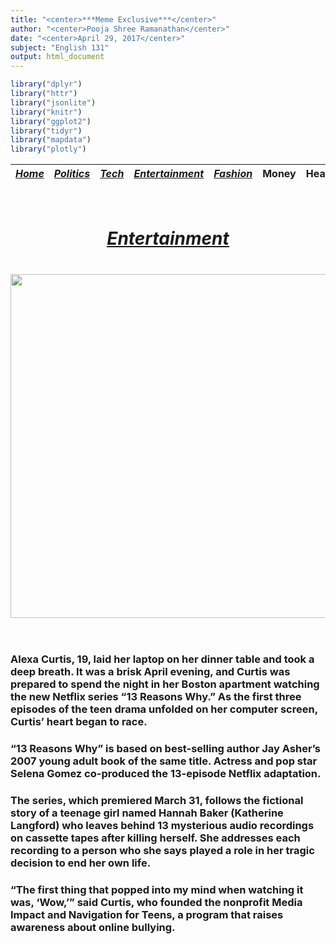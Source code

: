 ```yaml
---
title: "<center>***Meme Exclusive***</center>"
author: "<center>Pooja Shree Ramanathan</center>"
date: "<center>April 29, 2017</center>"
subject: "English 131"
output: html_document
---
```




```r
library("dplyr")
library("httr")
library("jsonlite")
library("knitr")
library("ggplot2")
library("tidyr")
library("mapdata")
library("plotly")
```

 |[*Home*](index.html) | [*Politics*](politics.html) | [*Tech*](tech.html) |[*Entertainment*](enter.html)| [*Fashion*](fashion.html) | Money | Health | Travel | Sports | U.S. | World |  |
 |-------|------------|--------|-----------|-----------|----|----|-----|----|-----|-----|
 
<center><h1> <u><u><br>***<u>Entertainment</u>***</u></u> <h1> 

[<img src="ente.png" style="width: 550px;">](http://www.cnn.com/2017/04/25/health/13-reasons-why-teen-suicide-debate-explainer/index.html) <br><br></center> 

### Alexa Curtis, 19, laid her laptop on her dinner table and took a deep breath. It was a brisk April evening, and Curtis was prepared to spend the night in her Boston apartment watching the new Netflix series "13 Reasons Why." As the first three episodes of the teen drama unfolded on her computer screen, Curtis' heart began to race.

### "13 Reasons Why" is based on best-selling author Jay Asher's 2007 young adult book of the same title. Actress and pop star Selena Gomez co-produced the 13-episode Netflix adaptation.

### The series, which premiered March 31, follows the fictional story of a teenage girl named Hannah Baker (Katherine Langford) who leaves behind 13 mysterious audio recordings on cassette tapes after killing herself. She addresses each recording to a person who she says played a role in her tragic decision to end her own life.

### "The first thing that popped into my mind when watching it was, 'Wow,' " said Curtis, who founded the nonprofit Media Impact and Navigation for Teens, a program that raises awareness about online bullying.